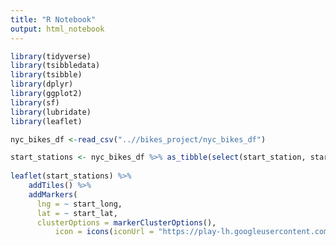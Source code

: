 ```yaml
---
title: "R Notebook"
output: html_notebook
---
```



```r
library(tidyverse)
library(tsibbledata)
library(tsibble)
library(dplyr)
library(ggplot2)
library(sf)
library(lubridate)
library(leaflet)

nyc_bikes_df <-read_csv("..//bikes_project/nyc_bikes_df")
```

```r
start_stations <- nyc_bikes_df %>% as_tibble(select(start_station, start_lat, start_long)) %>% group_by(start_station) %>% summarise(start_long = first(start_long),
                                                                                                                                     start_lat = first(start_lat))
leaflet(start_stations) %>% 
    addTiles() %>% 
    addMarkers(
      lng = ~ start_long, 
      lat = ~ start_lat, 
      clusterOptions = markerClusterOptions(),
          icon = icons(iconUrl = "https://play-lh.googleusercontent.com/nU9hlehhCfKL3UVhtOVnKJIRU3967x2ivi5m4Ny5VDY2vcDTwK2_b_KLGpnx1C-alWU",iconWidth = 30, iconHeight = 30), label = ~start_station)
```

